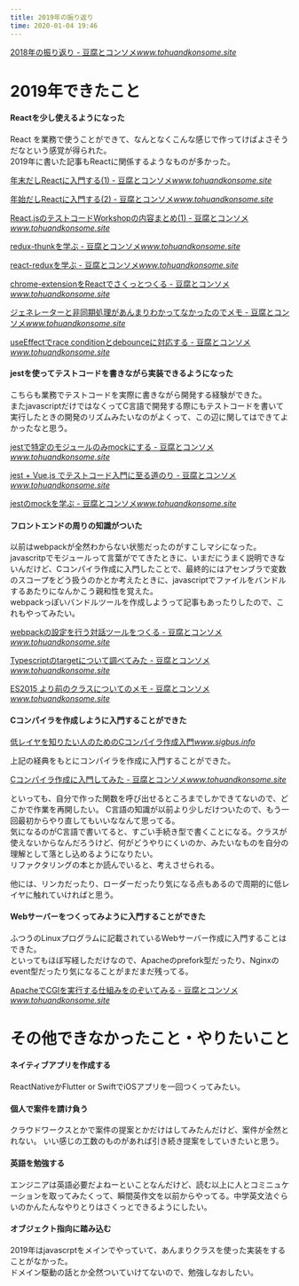 ```yaml
---
title: 2019年の振り返り
time: 2020-01-04 19:46
---
```


[2018年の振り返り - 豆腐とコンソメ](https://www.tohuandkonsome.site/entry/2019/01/02/003749)<cite class="hatena-citation"><a href="https://www.tohuandkonsome.site/entry/2019/01/02/003749">www.tohuandkonsome.site</a></cite>

# 2019年できたこと

#### Reactを少し使えるようになった

React を業務で使うことができて、なんとなくこんな感じで作ってけばよさそうだなという感覚が得られた。  
2019年に書いた記事もReactに関係するようなものが多かった。

[年末だしReactに入門する(1) - 豆腐とコンソメ](https://www.tohuandkonsome.site/entry/2018/12/29/103133)<cite class="hatena-citation"><a href="https://www.tohuandkonsome.site/entry/2018/12/29/103133">www.tohuandkonsome.site</a></cite>

[年始だしReactに入門する(2) - 豆腐とコンソメ](https://www.tohuandkonsome.site/entry/2019/01/01/234714)<cite class="hatena-citation"><a href="https://www.tohuandkonsome.site/entry/2019/01/01/234714">www.tohuandkonsome.site</a></cite>

[React.jsのテストコードWorkshopの内容まとめ(1) - 豆腐とコンソメ](https://www.tohuandkonsome.site/entry/2019/01/19/194408)<cite class="hatena-citation"><a href="https://www.tohuandkonsome.site/entry/2019/01/19/194408">www.tohuandkonsome.site</a></cite>

[redux-thunkを学ぶ - 豆腐とコンソメ](https://www.tohuandkonsome.site/entry/2019/02/05/231503)<cite class="hatena-citation"><a href="https://www.tohuandkonsome.site/entry/2019/02/05/231503">www.tohuandkonsome.site</a></cite>

[react-reduxを学ぶ - 豆腐とコンソメ](https://www.tohuandkonsome.site/entry/2019/02/17/154800)<cite class="hatena-citation"><a href="https://www.tohuandkonsome.site/entry/2019/02/17/154800">www.tohuandkonsome.site</a></cite>

[chrome-extensionをReactでさくっとつくる - 豆腐とコンソメ](https://www.tohuandkonsome.site/entry/2019/03/13/214020)<cite class="hatena-citation"><a href="https://www.tohuandkonsome.site/entry/2019/03/13/214020">www.tohuandkonsome.site</a></cite>

[ジェネレーターと非同期処理があんまりわかってなかったのでメモ - 豆腐とコンソメ](https://www.tohuandkonsome.site/entry/2019/09/15/214928)<cite class="hatena-citation"><a href="https://www.tohuandkonsome.site/entry/2019/09/15/214928">www.tohuandkonsome.site</a></cite>

[useEffectでrace conditionとdebounceに対応する - 豆腐とコンソメ](https://www.tohuandkonsome.site/entry/2019/10/24/210833)<cite class="hatena-citation"><a href="https://www.tohuandkonsome.site/entry/2019/10/24/210833">www.tohuandkonsome.site</a></cite>

#### jestを使ってテストコードを書きながら実装できるようになった

こちらも業務でテストコードを実際に書きながら開発する経験ができた。  
またjavascriptだけではなくってC言語で開発する際にもテストコードを書いて実行したときの開発のリズムみたいなのがよくって、この辺に関してはできてよかったなと思う。

[jestで特定のモジュールのみmockにする - 豆腐とコンソメ](https://www.tohuandkonsome.site/entry/2019/01/28/205928)<cite class="hatena-citation"><a href="https://www.tohuandkonsome.site/entry/2019/01/28/205928">www.tohuandkonsome.site</a></cite>

[jest + Vue.js でテストコード入門に至る道のり - 豆腐とコンソメ](https://www.tohuandkonsome.site/entry/2019/08/26/224711)<cite class="hatena-citation"><a href="https://www.tohuandkonsome.site/entry/2019/08/26/224711">www.tohuandkonsome.site</a></cite>

[jestのmockを学ぶ - 豆腐とコンソメ](https://www.tohuandkonsome.site/entry/2019/11/20/205130)<cite class="hatena-citation"><a href="https://www.tohuandkonsome.site/entry/2019/11/20/205130">www.tohuandkonsome.site</a></cite>

#### フロントエンドの周りの知識がついた

以前はwebpackが全然わからない状態だったのがすこしマシになった。  
javascritpでモジュールって言葉がでてきたときに、いまだにうまく説明できないんだけど、Cコンパイラ作成に入門したことで、最終的にはアセンブラで変数のスコープをどう扱うのかとか考えたときに、javascriptでファイルをバンドルするあたりになんかこう親和性を覚えた。  
webpackっぽいバンドルツールを作成しようって記事もあったりしたので、これもやってみたい。

[webpackの設定を行う対話ツールをつくる - 豆腐とコンソメ](https://www.tohuandkonsome.site/entry/2019/08/07/234949)<cite class="hatena-citation"><a href="https://www.tohuandkonsome.site/entry/2019/08/07/234949">www.tohuandkonsome.site</a></cite>

[Typescriptのtargetについて調べてみた - 豆腐とコンソメ](https://www.tohuandkonsome.site/entry/2019/10/10/215920)<cite class="hatena-citation"><a href="https://www.tohuandkonsome.site/entry/2019/10/10/215920">www.tohuandkonsome.site</a></cite>

[ES2015 より前のクラスについてのメモ - 豆腐とコンソメ](https://www.tohuandkonsome.site/entry/2019/11/17/150745)<cite class="hatena-citation"><a href="https://www.tohuandkonsome.site/entry/2019/11/17/150745">www.tohuandkonsome.site</a></cite>

#### Cコンパイラを作成しように入門することができた

[低レイヤを知りたい人のためのCコンパイラ作成入門](https://www.sigbus.info/compilerbook)<cite class="hatena-citation"><a href="https://www.sigbus.info/compilerbook">www.sigbus.info</a></cite>

上記の経典をもとにコンパイラを作成に入門することができた。

[Cコンパイラ作成に入門してみた - 豆腐とコンソメ](https://www.tohuandkonsome.site/entry/2019/08/17/133457)<cite class="hatena-citation"><a href="https://www.tohuandkonsome.site/entry/2019/08/17/133457">www.tohuandkonsome.site</a></cite>

といっても、自分で作った関数を呼び出せるところまでしかできてないので、どこかで作業を再開したい。 C言語の知識が以前より少しだけついたので、もう一回最初からやり直してもいいななんて思ってる。  
気になるのがC言語で書いてると、すごい手続き型で書くことになる。クラスが使えないからなんだろうけど、何がどうやりにくいのか、みたいなものを自分の理解として落とし込めるようになりたい。  
リファクタリングの本とか読んでいると、考えさせられる。

他には、リンカだったり、ローダーだったり気になる点もあるので周期的に低レイヤに触れていければと思う。

#### Webサーバーをつくってみように入門することができた

ふつうのLinuxプログラムに記載されているWebサーバー作成に入門することはできた。  
といってもほぼ写経しただけなので、Apacheのprefork型だったり、Nginxのevent型だったり気になることがまだまだ残ってる。

[ApacheでCGIを実行する仕組みをのぞいてみる - 豆腐とコンソメ](https://www.tohuandkonsome.site/entry/2020/01/04/172537)<cite class="hatena-citation"><a href="https://www.tohuandkonsome.site/entry/2020/01/04/172537">www.tohuandkonsome.site</a></cite>

# その他できなかったこと・やりたいこと

#### ネイティブアプリを作成する

ReactNativeかFlutter or SwiftでiOSアプリを一回つくってみたい。

#### 個人で案件を請け負う

クラウドワークスとかで案件の提案とかだけはしてみたんだけど、案件が全然とれない。 いい感じの工数のものがあれば引き続き提案をしていきたいと思う。

#### 英語を勉強する

エンジニアは英語必要だよねーといことなんだけど、読む以上に人とコミニュケーションを取ってみたくって、瞬間英作文を以前からやってる。中学英文法ぐらいのかんたんなやりとりはさくっとできるようにしたい。

#### オブジェクト指向に踏み込む

2019年はjavascrptをメインでやっていて、あんまりクラスを使った実装をすることがなかった。  
ドメイン駆動の話とか全然ついていけてないので、勉強しなおしたい。
